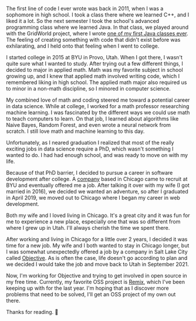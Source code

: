 The first line of code I ever wrote was back in 2011, when I was a sophomore in high school. I took a class there where we learned C++, and I liked it a lot. So the next semester I took the school's advanced programming class where we learned Java. In that class, we played around with the GridWorld project, where I wrote [one of my first Java classes ever](https://gist.github.com/zachtylr21/18e5e62c51bf227bb80c89b2afa759d5). The feeling of creating something with code that didn't exist before was exhilarating, and I held onto that feeling when I went to college.

I started college in 2015 at BYU in Provo, Utah. When I got there, I wasn't quite sure what I wanted to study. After trying out a few different things, I decided to major in applied math. Math was my favorite subject in school growing up, and I knew that applied math involved writing code, which I remembered liking in high school. The applied math major also required us to minor in a non-math discipline, so I minored in computer science.

My combined love of math and coding steered me toward a potential career in data science. While at college, I worked for a math professor researching machine learning. I was fascinated by the different ways we could use math to teach computers to learn. On that job, I learned about algorithms like Naive Bayes, Random Forest, and even wrote a neural network from scratch. I still love math and machine learning to this day.

Unfortunately, as I neared graduation I realized that most of the really exciting jobs in data science require a PhD, which wasn't something I wanted to do. I had had enough school, and was ready to move on with my life.

Because of that PhD barrier, I decided to pursue a career in software development after college. A [company](https://www.chicagoventure.com/) based in Chicago came to recruit at BYU and eventually offered me a job. After talking it over with my wife (I got married in 2016), we decided we wanted an adventure, so after I graduated in April 2019, we moved out to Chicago where I began my career in web development.

Both my wife and I loved living in Chicago. It's a great city and it was fun for me to experience a new place, especially one that was so different from where I grew up in Utah. I'll always cherish the time we spent there.

After working and living in Chicago for a little over 2 years, I decided it was time for a new job. My wife and I both wanted to stay in Chicago longer, but I was somewhat unexpectedly offered a job by a company in Salt Lake City called [Objective](https://www.objective.dev/). As is often the case, life doesn't go according to plan and we decided I would take the job and move back to Utah in September 2021.

Now, I'm working for Objective and trying to get involved in open source in my free time. Currently, my favorite OSS project is [Remix](https://remix.run/), which I've been keeping up with for the last year. I'm hoping that as I discover more problems that need to be solved, I'll get an OSS project of my own out there.

Thanks for reading. 🙂
